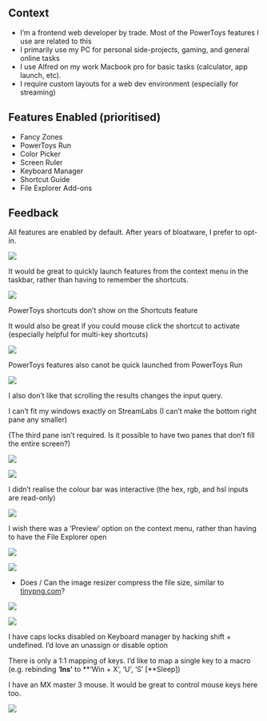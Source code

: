 
## Context

- I’m a frontend web developer by trade. Most of the PowerToys features I use are related to this
- I primarily use my PC for personal side-projects, gaming, and general online tasks
- I use Alfred on my work Macbook pro for basic tasks (calculator, app launch, etc).
- I require custom layouts for a web dev environment (especially for streaming)

## Features Enabled (prioritised)

- Fancy Zones
- PowerToys Run
- Color Picker
- Screen Ruler
- Keyboard Manager
- Shortcut Guide
- File Explorer Add-ons

## Feedback


All features are enabled by default. After years of bloatware, I prefer to opt-in.


![](https://s3.us-west-2.amazonaws.com/secure.notion-static.com/094660f3-642f-4688-959e-0d1aada311f8/Untitled.png?X-Amz-Algorithm=AWS4-HMAC-SHA256&X-Amz-Content-Sha256=UNSIGNED-PAYLOAD&X-Amz-Credential=AKIAT73L2G45EIPT3X45%2F20230106%2Fus-west-2%2Fs3%2Faws4_request&X-Amz-Date=20230106T225309Z&X-Amz-Expires=3600&X-Amz-Signature=878a663f7fbbc9f985969d594eeaadef0c5c45825f7adc02ae537aa650a6e208&X-Amz-SignedHeaders=host&x-id=GetObject)


It would be great to quickly launch features from the context menu in the taskbar, rather than having to remember the shortcuts. 


![](https://s3.us-west-2.amazonaws.com/secure.notion-static.com/1357d304-8d78-4367-b45c-d3c77aea3fad/Untitled.png?X-Amz-Algorithm=AWS4-HMAC-SHA256&X-Amz-Content-Sha256=UNSIGNED-PAYLOAD&X-Amz-Credential=AKIAT73L2G45EIPT3X45%2F20230106%2Fus-west-2%2Fs3%2Faws4_request&X-Amz-Date=20230106T225309Z&X-Amz-Expires=3600&X-Amz-Signature=702aa663b79c1dec4f8f809ab783c38b1ef0f270a47187feaec6577396879e37&X-Amz-SignedHeaders=host&x-id=GetObject)


PowerToys shortcuts don’t show on the Shortcuts feature  


It would also be great if you could mouse click the shortcut to activate (especially helpful for multi-key shortcuts)


![](https://s3.us-west-2.amazonaws.com/secure.notion-static.com/0182129c-f383-4413-ab14-fc4d19c11b05/Untitled.png?X-Amz-Algorithm=AWS4-HMAC-SHA256&X-Amz-Content-Sha256=UNSIGNED-PAYLOAD&X-Amz-Credential=AKIAT73L2G45EIPT3X45%2F20230106%2Fus-west-2%2Fs3%2Faws4_request&X-Amz-Date=20230106T225309Z&X-Amz-Expires=3600&X-Amz-Signature=1a9efd060ed85beedc76d465392e16eb367dd55a61abb467bba1ffc5b0b6c763&X-Amz-SignedHeaders=host&x-id=GetObject)


PowerToys features also canot be quick launched from PowerToys Run


![](https://s3.us-west-2.amazonaws.com/secure.notion-static.com/0aa6bfbb-67b7-4561-becd-114cbe3c821d/Untitled.png?X-Amz-Algorithm=AWS4-HMAC-SHA256&X-Amz-Content-Sha256=UNSIGNED-PAYLOAD&X-Amz-Credential=AKIAT73L2G45EIPT3X45%2F20230106%2Fus-west-2%2Fs3%2Faws4_request&X-Amz-Date=20230106T225309Z&X-Amz-Expires=3600&X-Amz-Signature=8474caaef4370b6dc9901b10084504b0bc70de64b584ca684994400aeec80d76&X-Amz-SignedHeaders=host&x-id=GetObject)


I also don’t like that scrolling the results changes the input query.


I can’t fit my windows exactly on StreamLabs (I can’t make the bottom right pane any smaller)


(The third pane isn’t required. Is it possible to have two panes that don’t fill the entire screen?)


![](https://s3.us-west-2.amazonaws.com/secure.notion-static.com/246a38e5-93a3-4231-82a5-8fd4861b3425/Capture.png?X-Amz-Algorithm=AWS4-HMAC-SHA256&X-Amz-Content-Sha256=UNSIGNED-PAYLOAD&X-Amz-Credential=AKIAT73L2G45EIPT3X45%2F20230106%2Fus-west-2%2Fs3%2Faws4_request&X-Amz-Date=20230106T225309Z&X-Amz-Expires=3600&X-Amz-Signature=fe67a2b42d8e1a1766a649ddc59262fee79a540cfa970c2706585656bc72c41a&X-Amz-SignedHeaders=host&x-id=GetObject)


![](https://s3.us-west-2.amazonaws.com/secure.notion-static.com/39d5250b-188d-40c3-9a6b-49c67284b9fe/Untitled.png?X-Amz-Algorithm=AWS4-HMAC-SHA256&X-Amz-Content-Sha256=UNSIGNED-PAYLOAD&X-Amz-Credential=AKIAT73L2G45EIPT3X45%2F20230106%2Fus-west-2%2Fs3%2Faws4_request&X-Amz-Date=20230106T225309Z&X-Amz-Expires=3600&X-Amz-Signature=27237dff94f01e9ca9eb5d6f578c8059b3c086f2560562b3e6f42b67542c3630&X-Amz-SignedHeaders=host&x-id=GetObject)


I didn’t realise the colour bar was interactive (the hex, rgb, and hsl inputs are read-only)


![](https://s3.us-west-2.amazonaws.com/secure.notion-static.com/093591ff-6b1d-417a-875c-0f57cf54a0f2/Untitled.png?X-Amz-Algorithm=AWS4-HMAC-SHA256&X-Amz-Content-Sha256=UNSIGNED-PAYLOAD&X-Amz-Credential=AKIAT73L2G45EIPT3X45%2F20230106%2Fus-west-2%2Fs3%2Faws4_request&X-Amz-Date=20230106T225309Z&X-Amz-Expires=3600&X-Amz-Signature=67fcab717c0b6d05c1f0cc71b28c5d975351f5abc687d2e5b52100594d662a1b&X-Amz-SignedHeaders=host&x-id=GetObject)


I wish there was a ‘Preview’ option on the context menu, rather than having to have the File Explorer open


![](https://s3.us-west-2.amazonaws.com/secure.notion-static.com/e8911bc4-8932-4227-a5f3-f3811a2ef8ce/Untitled.png?X-Amz-Algorithm=AWS4-HMAC-SHA256&X-Amz-Content-Sha256=UNSIGNED-PAYLOAD&X-Amz-Credential=AKIAT73L2G45EIPT3X45%2F20230106%2Fus-west-2%2Fs3%2Faws4_request&X-Amz-Date=20230106T225311Z&X-Amz-Expires=3600&X-Amz-Signature=4cd026a5b77ac6cae0ff87546b5225eeef463580687cb84143728d39f6482e88&X-Amz-SignedHeaders=host&x-id=GetObject)

![](https://s3.us-west-2.amazonaws.com/secure.notion-static.com/ecfab44a-fa98-47e5-89a7-bb30a6d8a301/Untitled.png?X-Amz-Algorithm=AWS4-HMAC-SHA256&X-Amz-Content-Sha256=UNSIGNED-PAYLOAD&X-Amz-Credential=AKIAT73L2G45EIPT3X45%2F20230106%2Fus-west-2%2Fs3%2Faws4_request&X-Amz-Date=20230106T225311Z&X-Amz-Expires=3600&X-Amz-Signature=0d6488e8ce6501cdf244723f174dc78833a2fec3174529d1630eab544fe6522b&X-Amz-SignedHeaders=host&x-id=GetObject)

- Does / Can the image resizer compress the file size, similar to [tinypng.com](https://tinypng.com/)?

![](https://s3.us-west-2.amazonaws.com/secure.notion-static.com/24e7b197-b1da-4441-999d-e8a598d4944b/Untitled.png?X-Amz-Algorithm=AWS4-HMAC-SHA256&X-Amz-Content-Sha256=UNSIGNED-PAYLOAD&X-Amz-Credential=AKIAT73L2G45EIPT3X45%2F20230106%2Fus-west-2%2Fs3%2Faws4_request&X-Amz-Date=20230106T225312Z&X-Amz-Expires=3600&X-Amz-Signature=13c30a265421f93a97cda6ed4751794aaec7444454d8c2395ae9b153e407b0a8&X-Amz-SignedHeaders=host&x-id=GetObject)

![](https://s3.us-west-2.amazonaws.com/secure.notion-static.com/cb508910-21da-455d-bcc3-0b9a3087edda/Untitled.png?X-Amz-Algorithm=AWS4-HMAC-SHA256&X-Amz-Content-Sha256=UNSIGNED-PAYLOAD&X-Amz-Credential=AKIAT73L2G45EIPT3X45%2F20230106%2Fus-west-2%2Fs3%2Faws4_request&X-Amz-Date=20230106T225311Z&X-Amz-Expires=3600&X-Amz-Signature=caaa0c90041aaeced81802e793947c3ea4c948ec4a088f818c8113b6a54c325c&X-Amz-SignedHeaders=host&x-id=GetObject)




I have caps locks disabled on Keyboard manager by hacking shift + undefined. I’d love an unassign or disable option


There is only a 1:1 mapping of keys. I’d like to map a single key to a macro (e.g. rebinding ‘**Ins’** to **‘Win + X’, ‘U’, ‘S’ [**Sleep])


I have an MX master 3 mouse. It would be great to control mouse keys here too.


![](https://s3.us-west-2.amazonaws.com/secure.notion-static.com/ad4fe76c-21c5-4beb-aa5e-3899e3f42198/Untitled.png?X-Amz-Algorithm=AWS4-HMAC-SHA256&X-Amz-Content-Sha256=UNSIGNED-PAYLOAD&X-Amz-Credential=AKIAT73L2G45EIPT3X45%2F20230106%2Fus-west-2%2Fs3%2Faws4_request&X-Amz-Date=20230106T225309Z&X-Amz-Expires=3600&X-Amz-Signature=fadebebda613c42c563f2ea53e3c9fc7fadc0a44cc45eb2860999a7f22894cfc&X-Amz-SignedHeaders=host&x-id=GetObject)

